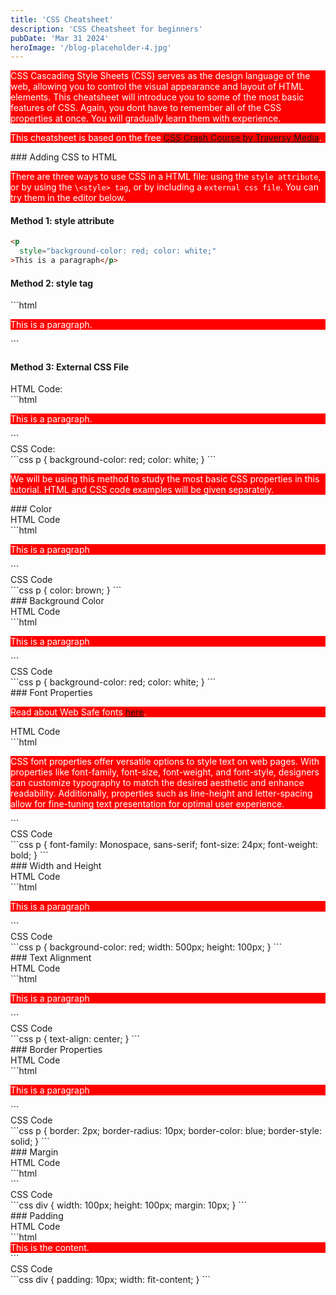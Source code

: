```yaml
---
title: 'CSS Cheatsheet'
description: 'CSS Cheatsheet for beginners'
pubDate: 'Mar 31 2024'
heroImage: '/blog-placeholder-4.jpg'
---
```



CSS Cascading Style Sheets (CSS) serves as the design language of the web, allowing you to control the visual appearance and layout of HTML elements. This cheatsheet will introduce you to some of the most basic features of CSS. Again, you dont have to remember all of the CSS properties at once. You will gradually learn them with experience.

This cheatsheet is based on the free <a href="https://youtu.be/yfoY53QXEnI" target="__blank">CSS Crash Course by Traversy Media</a>. 

<div class="h-10"></div>
### Adding CSS to HTML

There are three ways to use CSS in a HTML file: using the `style attribute`, or by using the `\<style> tag`, or by including a `external css file`. You can try them in the editor below. 

#### Method 1: style attribute

```html
<p
  style="background-color: red; color: white;"
>This is a paragraph</p>
```

<Playground />

#### Method 2: style tag

<div class="h-4"></div>
```html
<p>This is a paragraph.</p>
<style>
  p {
    background-color: red;
    color: white;
  }
</style>
```

<Playground />

#### Method 3: External CSS File

<div>HTML Code:</div>
```html
<p>This is a paragraph.</p>
```
<div class="h-4"></div>


<div>CSS Code:</div> 
```css
p {
  background-color: red;
  color: white;
}
```

<Playground />

We will be using this method to study the most basic CSS properties in this tutorial. HTML and CSS code examples will be given separately. 

<div class="h-10"></div>
### Color

<Remember text="color property is used to change the text color in a HTML element. You can provide the color name or the hex code." />

<div>HTML Code</div>
```html
<p>This is a paragraph</p>
```
<div class="h-4"></div>

<div>CSS Code</div>
```css
p {
  color: brown;
}
```
<Playground />

<div class="h-10"></div>
### Background Color

<Remember text="background-color property is used to change the background color in a HTML element." />

<div>HTML Code</div>
```html
<p>This is a paragraph</p>
```
<div class="h-4"></div>

<div>CSS Code</div>
```css
p {
  background-color: red;
  color: white;
}
```
<Playground />

<div class="h-10"></div>
### Font Properties

<Remember text="font-family property can be used to change the font of the text in a HTML element. You need to import your fonts, if they are not installed already on the user's device." />

Read about Web Safe fonts <a href="https://www.w3schools.com/cssref/css_websafe_fonts.php" target="__blank">here</a>.

<Remember text="font-size property can be used to change the size of the text." />

<Remember text="font-weight property can be used to change the boldness of the text." />

<div>HTML Code</div>
```html
<p>
CSS font properties offer versatile options to style text on web pages. 
With properties like font-family, font-size, font-weight, and font-style,
designers can customize typography to match the desired aesthetic and 
enhance readability. Additionally, properties such as line-height and
letter-spacing allow for fine-tuning text presentation for optimal 
user experience.
</p>
```
<div class="h-4"></div>

<div>CSS Code</div>
```css
p {
  font-family: Monospace, sans-serif;
  font-size: 24px;
  font-weight: bold;
}
```
<Playground />

<div class="h-10"></div>
### Width and Height

<Remember text="width and height properties can be used to set the width and height of any HTML element." />

<div>HTML Code</div>
```html
<p>This is a paragraph</p>
```
<div class="h-4"></div>

<div>CSS Code</div>
```css
p {
  background-color: red;
  width: 500px;
  height: 100px;
}
```
<Playground />

<div class="h-10"></div>
### Text Alignment

<Remember text="text-align property can be used to align the text inside a HTML element." />

<div>HTML Code</div>
```html
<p>This is a paragraph</p>
```
<div class="h-4"></div>

<div>CSS Code</div>
```css
p {
  text-align: center;
}
```
<Playground />

<div class="h-10"></div>
### Border Properties

<Remember text="border property can be used to set the thickness of the border of a HTML element." />

<Remember text="border-color property can be used to set the color of the border of a HTML element." />

<Remember text="border-radius property can be used to round the border corners of a HTML element." />

<Remember text="border-style property can be used to specify the border pattern of a HTML element." />

<Remember text="border-style property can be used to specify the border pattern of a HTML element." />

<div>HTML Code</div>
```html
<p>This is a paragraph</p>
```
<div class="h-4"></div>

<div>CSS Code</div>
```css
p {
  border: 2px;
  border-radius: 10px;
  border-color: blue;
  border-style: solid;
}
```
<Playground />

<div class="h-10"></div>
### Margin

<Remember text="margin is used to set the distance between two adjacent elements." />

<div>HTML Code</div>
```html
<div style="background-color:red"></div>
<div style="background-color:blue"></div>
```
<div class="h-4"></div>

<div>CSS Code</div>
```css
div {
  width: 100px;
  height: 100px;
  margin: 10px;
}
```
<Playground />

<div class="h-10"></div>
### Padding

<Remember text="padding is used to set the distance between the border and content of a element." />

<div>HTML Code</div>
```html
<div style="background-color:red; color:white;">This is the content.</div>
```
<div class="h-4"></div>

<div>CSS Code</div>
```css
div {
  padding: 10px;
  width: fit-content;
}
```
<Playground />
